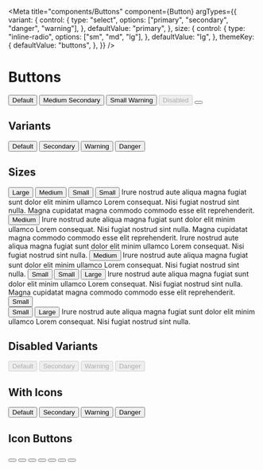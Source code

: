 



<Meta title="components/Buttons" component={Button}
  argTypes={{
    variant: {
      control: {
        type: "select",
        options: ["primary", "secondary", "danger", "warning"],
      },
      defaultValue: "primary",
    },
    size: {
      control: {
        type: "inline-radio",
        options: ["sm", "md", "lg"],
      },
      defaultValue: "lg",
    },
    themeKey: {
      defaultValue: "buttons",
    },
  }}
/>

# Buttons

<Canvas>
  <Story name="Preview">
<FlexBox m={3} alignItems="center" justifyContent="space-around" display={["block", "flex"]}>
  <Button m={2}>Default</Button>
  <Button m={2} size="md" variant="secondary"><FaBeer width="20px" height="20px" /> Medium Secondary</Button>
  <Button m={2} size="sm" variant="warning">Small Warning</Button>
  <Button m={2} disabled variant="danger">Disabled</Button>
  <Button m={2} themeKey="iconButtons"><FaBeer width="20px" height="20px" /></Button>
</FlexBox>
  </Story>
</Canvas>

## Variants

<Canvas>
  <Story name="Variants">
<FlexBox m={3} alignItems="center" justifyContent="space-around" display={["block", "flex"]}>
  <Button m={2}>Default</Button>
  <Button m={2} variant="secondary">Secondary</Button>
  <Button m={2} variant="warning">Warning</Button>
  <Button m={2} variant="danger">Danger</Button>
</FlexBox>
  </Story>
</Canvas>

## Sizes

<Canvas>
  <Story name="Sizes">
<FlexBox alignItems="center" justifyContent="space-around" display={["block", "flex"]} m={5}>
  <Button m={2} size="lg">Large</Button>
  <Button m={2} size="md">Medium</Button>
  <Button m={2} size="sm">Small</Button>
</FlexBox>
<FlexBox alignItems="center" justifyContent="space-around" display={["block", "flex"]} m={5}>
  <Button m={2} size="sm">Small</Button>
  <Box>
  <Box fontSize="1" border="1px dotted red" fontFamily="Roboto" lineHeight={1}>
    Irure nostrud aute aliqua magna fugiat sunt dolor elit minim ullamco Lorem consequat. Nisi fugiat nostrud sint nulla. Magna cupidatat magna commodo commodo esse elit reprehenderit.
  </Box>
  </Box>
</FlexBox>
<FlexBox alignItems="center" justifyContent="space-around" display={["block", "flex"]} m={5}>
  <Button m={2} size="md">Medium</Button>
  <Box>
  <Box fontSize="1" border="1px dotted red" fontFamily="Roboto" lineHeight={1}>
    Irure nostrud aute aliqua magna fugiat sunt dolor elit minim ullamco Lorem consequat. Nisi fugiat nostrud sint nulla. Magna cupidatat magna commodo commodo esse elit reprehenderit. Irure nostrud aute aliqua magna fugiat sunt dolor elit minim ullamco Lorem consequat. Nisi fugiat nostrud sint nulla.
  </Box>
  </Box>
</FlexBox>
<FlexBox alignItems="center" justifyContent="space-around" display={["block", "flex"]} m={5}>
  <Button m={2} size="md">Medium</Button>
  <Box>
  <Box fontSize="2" border="1px dotted red" fontFamily="Roboto" lineHeight={1}>
    Irure nostrud aute aliqua magna fugiat sunt dolor elit minim ullamco Lorem consequat. Nisi fugiat nostrud sint nulla.
  </Box>
  </Box>
</FlexBox>
<FlexBox alignItems="center" display={["block", "flex"]} m={5}>
  <Layout variant="stack" gap={3}>
    <Button size="sm">Small</Button>
    <Button size="sm">Small</Button>
  </Layout>
  <Button m={2} size="lg">Large</Button>
  <Box fontSize="2" border="1px dotted red" fontFamily="Roboto">
    Irure nostrud aute aliqua magna fugiat sunt dolor elit minim ullamco Lorem consequat. Nisi fugiat nostrud sint nulla. Magna cupidatat magna commodo commodo esse elit reprehenderit.
  </Box>
</FlexBox>
<FlexBox alignItems="center" display={["block", "flex"]} m={5}>
  <Layout variant="stretchedStack">
    <Button size="sm">Small</Button>
    <div />
    <Button size="sm">Small</Button>
  </Layout>
  <Button size="lg">Large</Button>
  <Box fontSize="2" border="1px dotted red" fontFamily="Roboto">
    Irure nostrud aute aliqua magna fugiat sunt dolor elit minim ullamco Lorem consequat. Nisi fugiat nostrud sint nulla.
  </Box>
</FlexBox>
  </Story>
</Canvas>

## Disabled Variants

<Canvas>
  <Story name="Disabled Variants">
<FlexBox alignItems="center" justifyContent="space-around" display={["block", "flex"]}>
  <Button m={2} disabled>Default</Button>
  <Button m={2} disabled variant="secondary">Secondary</Button>
  <Button m={2} disabled variant="warning">Warning</Button>
  <Button m={2} disabled variant="danger">Danger</Button>
</FlexBox>
  </Story>
</Canvas>

## With Icons

<Canvas>
  <Story name="With Icons">
<FlexBox alignItems="center" justifyContent="space-around" display={["block", "flex"]}>
  <Button m={2}><FaBeer width="20px" height="20px" /> Default</Button>
  <Button m={2} variant="secondary">Secondary <FaBeer width="20px" height="20px" /></Button>
  <Button m={2} variant="warning">Warning <FaBeer width="20px" height="20px" /></Button>
  <Button m={2} variant="danger"><FaBeer width="20px" height="20px" /> Danger</Button>
</FlexBox>
</Story>
</Canvas>

## Icon Buttons
<Canvas>
  <Story name="Icon Buttons">
<FlexBox alignItems="center" justifyContent="space-around" display={["block", "flex"]}>
  <Button m={2} themeKey="iconButtons"><FaBeer width="20px" height="20px" /></Button>
  <Button m={2} themeKey="iconButtons" variant="secondary"><FaBeer width="20px" height="20px" /></Button>
  <Button m={2} themeKey="iconButtons" variant="danger"><FaBeer width="20px" height="20px" /></Button>
  <Button m={2} themeKey="iconButtons" variant="warning"><FaBeer width="20px" height="20px" /></Button>
</FlexBox>
<FlexBox alignItems="center" justifyContent="space-around" display={["block", "flex"]}>
  <Button m={2} themeKey="iconButtons"><FaBeer width="20px" height="20px" /></Button>
  <Button m={2} themeKey="iconButtons" size="md"><FaBeer width="20px" height="20px" /></Button>
  <Button m={2} themeKey="iconButtons" size="sm"><FaBeer width="20px" height="20px" /></Button>
</FlexBox>
</Story>
</Canvas>
